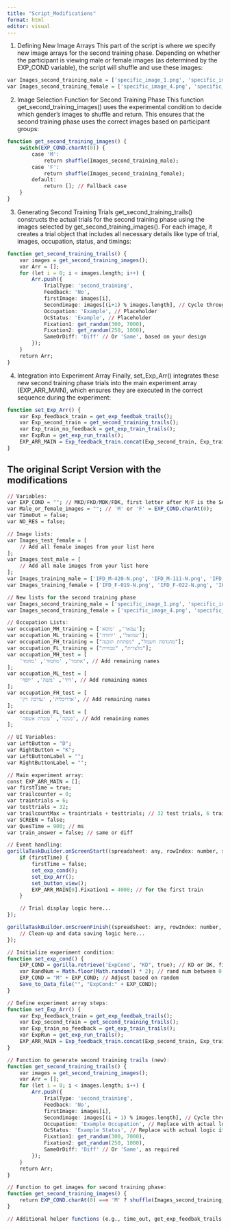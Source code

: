 ```yaml
---
title: "Script_Modifications"
format: html
editor: visual
---
```


1. Defining New Image Arrays
This part of the script is where we specify new image arrays for the second training phase. Depending on whether the participant is viewing male or female images (as determined by the EXP_COND variable), the script will shuffle and use these images:

```r
var Images_second_training_male = ['specific_image_1.png', 'specific_image_2.png', 'specific_image_3.png'];
var Images_second_training_female = ['specific_image_4.png', 'specific_image_5.png', 'specific_image_6.png'];

```


2. Image Selection Function for Second Training Phase
This function get_second_training_images() uses the experimental condition to decide which gender's images to shuffle and return. This ensures that the second training phase uses the correct images based on participant groups:

```r
function get_second_training_images() {
    switch(EXP_COND.charAt(0)) {
        case 'M':
            return shuffle(Images_second_training_male);
        case 'F':
            return shuffle(Images_second_training_female);
        default:
            return []; // Fallback case
    }
}

```


3. Generating Second Training Trials
get_second_training_trails() constructs the actual trials for the second training phase using the images selected by get_second_training_images(). For each image, it creates a trial object that includes all necessary details like type of trial, images, occupation, status, and timings:

```r
function get_second_training_trails() {
    var images = get_second_training_images();
    var Arr = [];
    for (let i = 0; i < images.length; i++) {
        Arr.push({
            TrialType: 'second_training',
            Feedback: 'No',
            firstImage: images[i],
            Secondimage: images[(i+1) % images.length], // Cycle through images
            Occupation: 'Example', // Placeholder
            OcStatus: 'Example', // Placeholder
            Fixation1: get_randum(300, 7000),
            Fixation2: get_randum(250, 1000),
            SameOrDiff: 'Diff' // Or 'Same', based on your design
        });
    }
    return Arr;
}
```

4. Integration into Experiment Array
Finally, set_Exp_Arr() integrates these new second training phase trials into the main experiment array (EXP_ARR_MAIN), which ensures they are executed in the correct sequence during the experiment:

```r
function set_Exp_Arr() {
    var Exp_feedback_train = get_exp_feedbak_trails();
    var Exp_second_train = get_second_training_trails();
    var Exp_train_no_feedback = get_exp_train_trails();
    var ExpRun = get_exp_run_trails();
    EXP_ARR_MAIN = Exp_feedback_train.concat(Exp_second_train, Exp_train_no_feedback, ExpRun);
}
```




## The original Script Version with the modifications


```r
// Variables:
var EXP_COND = ""; // MKD/FKD/MDK/FDK, first letter after M/F is the SAMEKEY letter
var Male_or_female_images = ""; // 'M' or 'F' = EXP_COND.charAt(0);
var TimeOut = false;
var NO_RES = false;

// Image lists:
var Images_test_female = [
    // Add all female images from your list here
];
var Images_test_male = [
    // Add all male images from your list here
];
var Images_training_male = ['IFD_M-420-N.png', 'IFD_M-111-N.png', 'IFD_M-042-N.png'];
var Images_training_female = ['IFD_F-019-N.png', 'IFD_F-022-N.png', 'IFD_F-109-N.png'];

// New lists for the second training phase
var Images_second_training_male = ['specific_image_1.png', 'specific_image_2.png', 'specific_image_3.png'];
var Images_second_training_female = ['specific_image_4.png', 'specific_image_5.png', 'specific_image_6.png'];

// Occupation Lists:
var occupation_MH_training = ['עמאר', 'מוסא'];
var occupation_ML_training = ['שמואל', 'יהודה'];
var occupation_FH_training = ["מהנדסת חשמל", "מפתחת תוכנה"];
var occupation_FL_training = ["מלצרית", "טבחית"];
var occupation_MH_test = [
    'אחמד', 'מחמוד', 'מחמד', // Add remaining names
];
var occupation_ML_test = [
    'דוד', 'משה', 'יוסף', // Add remaining names
];
var occupation_FH_test = [
    'אדריכלית', 'עורכת דין', // Add remaining names
];
var occupation_FL_test = [
    'מנקה', 'עובדת אשפה', // Add remaining names
];

// UI Variables:
var LeftButton = "D";
var RightButton = "K";
var LeftButtonLabel = "";
var RightButtonLabel = "";

// Main experiment array:
const EXP_ARR_MAIN = [];
var firstTime = true;
var trailcounter = 0;
var traintrials = 6;
var testtrials = 32;
var trailcountMax = traintrials + testtrials; // 32 test trials, 6 training trials
var SCREEN = false;
var QuesTime = 900; // ms
var train_answer = false; // same or diff

// Event handling:
gorillaTaskBuilder.onScreenStart((spreadsheet: any, rowIndex: number, screenIndex: number, row: any, container: string) => {
    if (firstTime) {
        firstTime = false;
        set_exp_cond();
        set_Exp_Arr();
        set_button_view();
        EXP_ARR_MAIN[0].Fixation1 = 4000; // for the first train
    }

    // Trial display logic here...
});

gorillaTaskBuilder.onScreenFinish((spreadsheet: any, rowIndex: number, screenIndex: number, row: any, container: string) => {
    // Clean-up and data saving logic here...
});

// Initialize experiment condition:
function set_exp_cond() {
    EXP_COND = gorilla.retrieve('ExpCond', "KD", true); // KD or DK, first letter is the "same" key
    var RandNum = Math.floor(Math.random() * 2); // rand num between 0 to 2
    EXP_COND = "M" + EXP_COND; // Adjust based on random
    Save_to_Data_file("", "ExpCond:" + EXP_COND);
}

// Define experiment array steps:
function set_Exp_Arr() {
    var Exp_feedback_train = get_exp_feedbak_trails();
    var Exp_second_train = get_second_training_trails();
    var Exp_train_no_feedback = get_exp_train_trails();
    var ExpRun = get_exp_run_trails();
    EXP_ARR_MAIN = Exp_feedback_train.concat(Exp_second_train, Exp_train_no_feedback, ExpRun);
}

// Function to generate second training trails (new):
function get_second_training_trails() {
    var images = get_second_training_images();
    var Arr = [];
    for (let i = 0; i < images.length; i++) {
        Arr.push({
            TrialType: 'second_training',
            Feedback: 'No',
            firstImage: images[i],
            Secondimage: images[(i + 1) % images.length], // Cycle through images
            Occupation: 'Example Occupation', // Replace with actual logic if needed
            OcStatus: 'Example Status', // Replace with actual logic if needed
            Fixation1: get_randum(300, 7000),
            Fixation2: get_randum(250, 1000),
            SameOrDiff: 'Diff' // Or 'Same', as required
        });
    }
    return Arr;
}

// Function to get images for second training phase:
function get_second_training_images() {
    return EXP_COND.charAt(0) === 'M' ? shuffle(Images_second_training_male) : shuffle(Images_second_training_female);
}

// Additional helper functions (e.g., time_out, get_exp_feedbak_trails, etc.) remain unchanged.

```

